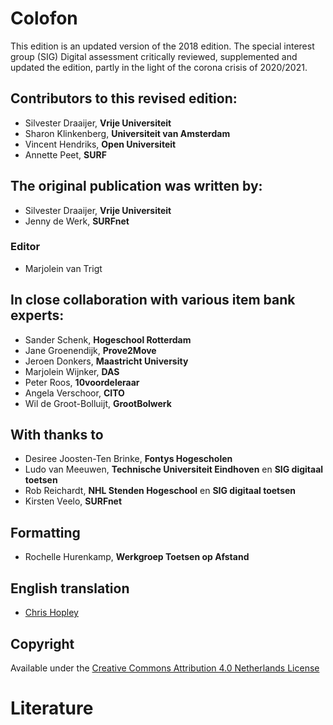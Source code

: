 # Colofon

This edition is an updated version of the 2018 edition. The special interest group (SIG) Digital assessment critically reviewed, supplemented and updated the edition, partly in the light of the corona crisis of 2020/2021.  

## Contributors to this revised edition:

*	Silvester Draaijer, **Vrije Universiteit**
*	Sharon Klinkenberg, **Universiteit van Amsterdam**
*	Vincent Hendriks, **Open Universiteit**
*	Annette Peet, **SURF**

## The original publication was written by:

* Silvester Draaijer, **Vrije Universiteit**
* Jenny de Werk, **SURFnet**

### Editor

* Marjolein van Trigt

## In close collaboration with various item bank experts:

*	Sander Schenk, **Hogeschool Rotterdam**
*	Jane Groenendijk, **Prove2Move**
*	Jeroen Donkers, **Maastricht University**
*	Marjolein Wijnker, **DAS**
*	Peter Roos, **10voordeleraar**
*	Angela Verschoor, **CITO**
*	Wil de Groot-Bolluijt, **GrootBolwerk**

## With thanks to

* Desiree Joosten-Ten Brinke, **Fontys Hogescholen**
* Ludo van Meeuwen, **Technische Universiteit Eindhoven** en **SIG digitaal toetsen**
* Rob Reichardt, **NHL Stenden Hogeschool** en **SIG digitaal toetsen**
* Kirsten Veelo, **SURFnet**

## Formatting 

* Rochelle Hurenkamp, **Werkgroep Toetsen op Afstand**

## English translation 

* [Chris Hopley](https://www.chrishopley.nl/)

## Copyright

Available under the [Creative Commons Attribution 4.0 Netherlands License](https://creativecommons.org/licenses/by/4.0/deed.nl)

# Literature